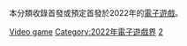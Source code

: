 本分類收錄首發或預定首發於2022年的[[電子遊戲|電子遊戲]]。

{{Year by category
| m = 2
| c = 0
| d = 2
| y = 2
| cat = 電子遊戲
| in = 電子遊戲界
| parent = 各年電子遊戲
| subcat = 2022年作品
| sortkey = Video game
}}

[[Category:2022年軟件|Video game]]
[[Category:2022年電子遊戲界|Category:2022年電子遊戲界]]
[[Category:2020年代電子遊戲|2]]